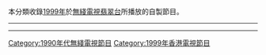 本分類收錄[[1999年|1999年]]於[[無綫電視|無綫電視]][[翡翠台|翡翠台]]所播放的自製節目。

----

{{cat year nav
| year = 1999
| cat = 無綫電視節目
| sortkey = 無綫電視節目
| article = 無綫電視節目
| in = 
}}
----

[[Category:1990年代無綫電視節目|Category:1990年代無綫電視節目]]
[[Category:1999年香港電視節目|Category:1999年香港電視節目]]
